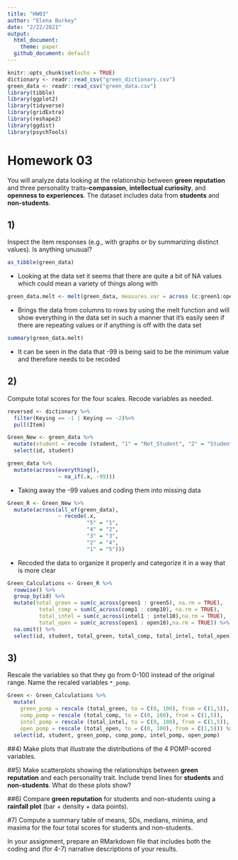 ```yaml
---
title: "HW03"
author: "Elena Burkey"
date: "2/22/2021"
output: 
  html_document:
    theme: paper
  github_document: default
---
```




```r
knitr::opts_chunk$set(echo = TRUE)
dictionary <- readr::read_csv("green_dictionary.csv")
green_data <- readr::read_csv("green_data.csv")
library(tibble)
library(ggplot2)
library(tidyverse)
library(gridExtra)
library(reshape2)
library(ggdist)
library(psychTools)
```

# Homework 03

You will analyze data looking at the relationship between **green reputation** and three personality traits--**compassion**, **intellectual curiosity**, and **openness to experiences**.
The dataset includes data from **students** and **non-students**.

## 1)
Inspect the item responses (e.g., with graphs or by summarizing distinct values).     Is anything unusual?

```r
as_tibble(green_data)
```

- Looking at the data set it seems that there are quite a bit of NA values which could mean a variety of things along with 

```r
green_data.melt <- melt(green_data, measures.var = across (c:green1:open10))
```

- Brings the data from columns to rows by using the melt function and will show everything in the data set in such a manner that it's easily seen if there are repeating values or if anything is off with the data set 

```r
summary(green_data.melt)
```

- It can be seen in the data that -99 is being said to be the minimum value and therefore needs to be recoded 


## 2)
Compute total scores for the four scales. 
    Recode variables as needed.

```r
reversed <- dictionary %>%
  filter(Keying == -1 | Keying == -2)%>%
  pull(Item)
```

```r
Green_New <- green_data %>%
  mutate(student = recode (student, "1" = "Not_Student", "2" = "Student", .missing = "No_Response", .default = "Unknown")) %>%
  select(id, student)
```

```r
green_data %>%
  mutate(across(everything(),
                ~ na_if(.x, -99)))
```

- Taking away  the -99 values and coding them into missing data 

```r
Green_R <- Green_New %>%
  mutate(across(all_of(green_data), 
                ~ recode(.x, 
                         "5" = "1",
                         "4" = "2",
                         "3" = "3",
                         "2" = "4",
                         "1" = "5")))
```

- Recoded the data to organize it properly and categorize it in a way that is more clear 


```r
Green_Calculations <- Green_R %>%
  rowwise() %>%
  group_by(id) %>%
  mutate(total_green = sum(c_across(green1 : green5), na.rm = TRUE),
          total_comp = sum(C_across(comp1 : comp10), na.rm = TRUE),
          total_intel = sum(c_across(intel1 : intel10),na.rm = TRUE),
          total_open = sum(c_across(open1 : open10),na.rm = TRUE)) %>%
  na.omit() %>%
  select(id, student, total_green, total_comp, total_intel, total_open)
```

 
## 3)
Rescale the variables so that they go from 0-100 instead of the original range.
     Name the recaled variables `*_pomp`.

```r
Green <- Green_Calculations %>%
  mutate(
    green_pomp = rescale (total_green, to = C(0, 100), from = C(1,5)),
    comp_pomp = rescale (total_comp, to = C(0, 100), from = C(1,5)), 
    intel_pomp = rescale (total_intel, to = C(0, 100), from = C(1,5)),
    open_pomp = rescale (total_open, to = C(0, 100), from = C(1,5))) %>%
  select(id, student, green_pomp, comp_pomp, intel_pomp, open_pomp)
```
     
##4)
Make plots that illustrate the distributions of the 4 POMP-scored variables.


##5)
Make scatterplots showing the relationships between **green reputation** and each personality trait.
     Include trend lines for **students** and **non-students**.
     What do these plots show?
     
##6)
Compare **green reputation** for students and non-students using a **rainfall plot** (bar + density + data points).
 
#7) 
Compute a summary table of means, SDs, medians, minima, and maxima for the four total scores for students and non-students.
  
In your assignment, prepare an RMarkdown file that includes both the coding and (for 4-7) narrative descriptions of your results.
